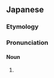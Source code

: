 {{also|川蝉}}
==Japanese==
{{ja-kanjitab|yomi=k|かわ|せみ}}

===Etymology===
{{ateji|sort=かわせみ|c=y}}

===Pronunciation===
{{ja-pron|かわせみ|y=k|acc=h}}

====Noun====
{{ja-noun|かわせみ|カワセミ|hhira=かはせみ|shin=川蝉}}

# {{alternative spelling of|lang=ja|翡翠}}
